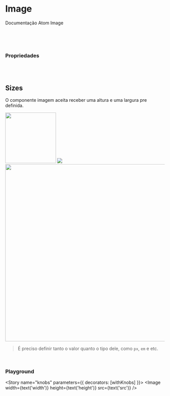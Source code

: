 
<Meta title="Atoms/Image" component={Image} />

# Image

Documentação Atom Image

<Preview>
  <Story name="default">
    <Image />
  </Story>
</Preview>

<br/><br/>

### Propriedades

<Props of={Image} />

<br/><br/>

## Sizes

O componente imagem aceita receber uma altura e uma largura pre definida.

<Preview>
  <Story name="size">
    <div style={{height: '1020px', display: 'flex', flexDirection: 'column', justifyContent: 'space-between'}}>
      <Image width="160px" height="160px" src='https://via.placeholder.com/160'/>
      <Image src='https://via.placeholder.com/280'/>
      <Image width="560px" height="560px" src='https://via.placeholder.com/560'/>
    </div>
  </Story>
</Preview>

> É preciso definir tanto o valor quanto o tipo dele, como `px`, `em` e etc.

<br/>

### Playground

<Story name="knobs" parameters={{ decorators: [withKnobs] }}>
  <Image
    width={text('width')}
    height={text('height')}
    src={text('src')}
  />
</Story>
